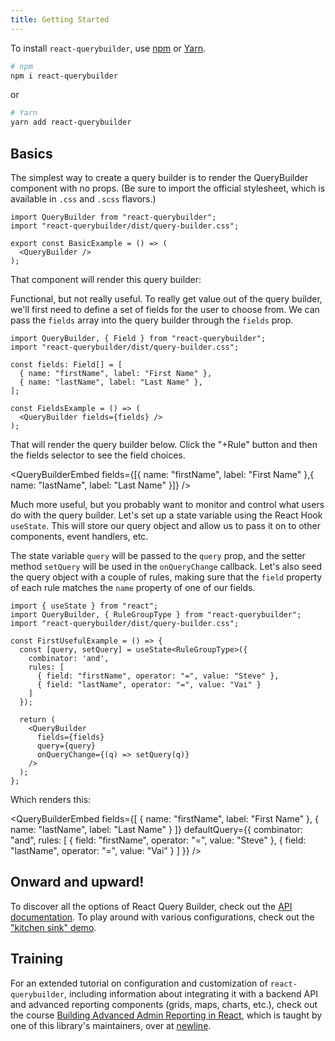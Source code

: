 ```yaml
---
title: Getting Started
---
```



To install `react-querybuilder`, use [npm](https://www.npmjs.com/package/react-querybuilder) or [Yarn](https://yarnpkg.com/package/react-querybuilder).

```bash
# npm
npm i react-querybuilder
```

or

```bash
# Yarn
yarn add react-querybuilder
```

## Basics

The simplest way to create a query builder is to render the QueryBuilder component with no props. (Be sure to import the official stylesheet, which is available in `.css` and `.scss` flavors.)

```tsx
import QueryBuilder from "react-querybuilder";
import "react-querybuilder/dist/query-builder.css";

export const BasicExample = () => (
  <QueryBuilder />
);
```

That component will render this query builder:

<QueryBuilderEmbed />

Functional, but not really useful. To really get value out of the query builder, we'll first need to define a set of fields for the user to choose from. We can pass the `fields` array into the query builder through the `fields` prop.

```tsx
import QueryBuilder, { Field } from "react-querybuilder";
import "react-querybuilder/dist/query-builder.css";

const fields: Field[] = [
  { name: "firstName", label: "First Name" },
  { name: "lastName", label: "Last Name" },
];

const FieldsExample = () => (
  <QueryBuilder fields={fields} />
);
```

That will render the query builder below. Click the "+Rule" button and then the fields selector to see the field choices.

<QueryBuilderEmbed fields={[{ name: "firstName", label: "First Name" },{ name: "lastName", label: "Last Name" }]} />

Much more useful, but you probably want to monitor and control what users do with the query builder. Let's set up a state variable using the React Hook `useState`. This will store our query object and allow us to pass it on to other components, event handlers, etc.

The state variable `query` will be passed to the `query` prop, and the setter method `setQuery` will be used in the `onQueryChange` callback. Let's also seed the query object with a couple of rules, making sure that the `field` property of each rule matches the `name` property of one of our fields.

```tsx
import { useState } from "react";
import QueryBuilder, { RuleGroupType } from "react-querybuilder";
import "react-querybuilder/dist/query-builder.css";

const FirstUsefulExample = () => {
  const [query, setQuery] = useState<RuleGroupType>({
    combinator: 'and',
    rules: [
      { field: "firstName", operator: "=", value: "Steve" },
      { field: "lastName", operator: "=", value: "Vai" }
    ]
  });

  return (
    <QueryBuilder
      fields={fields}
      query={query}
      onQueryChange={(q) => setQuery(q)}
    />
  );
};
```

Which renders this:

<QueryBuilderEmbed
  fields={[
    { name: "firstName", label: "First Name" },
    { name: "lastName", label: "Last Name" }
  ]}
  defaultQuery={{
    combinator: "and",
    rules: [
      { field: "firstName", operator: "=", value: "Steve" },
      { field: "lastName", operator: "=", value: "Vai" }
    ]
  }}
/>

## Onward and upward!

To discover all the options of React Query Builder, check out the [API documentation](./api/querybuilder). To play around with various configurations, check out the ["kitchen sink" demo](https://react-querybuilder.github.io/react-querybuilder/).

## Training

For an extended tutorial on configuration and customization of `react-querybuilder`, including information about integrating it with a backend API and advanced reporting components (grids, maps, charts, etc.), check out the course [Building Advanced Admin Reporting in React](https://www.newline.co/courses/building-advanced-admin-reporting-in-react), which is taught by one of this library's maintainers, over at [newline](https://www.newline.co/).
